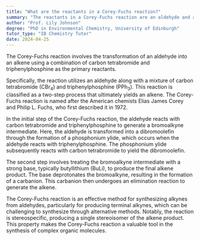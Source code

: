 ```yaml
---
title: "What are the reactants in a Corey-Fuchs reaction?"
summary: "The reactants in a Corey-Fuchs reaction are an aldehyde and a mixture of carbon tetrabromide and triphenylphosphine."
author: "Prof. Lily Johnson"
degree: "PhD in Environmental Chemistry, University of Edinburgh"
tutor_type: "IB Chemistry Tutor"
date: 2024-04-25
---
```


The Corey-Fuchs reaction involves the transformation of an aldehyde into an alkene using a combination of carbon tetrabromide and triphenylphosphine as the primary reactants.

Specifically, the reaction utilizes an aldehyde along with a mixture of carbon tetrabromide ($\text{CBr}_4$) and triphenylphosphine ($\text{PPh}_3$). This reaction is classified as a two-step process that ultimately yields an alkene. The Corey-Fuchs reaction is named after the American chemists Elias James Corey and Philip L. Fuchs, who first described it in 1972.

In the initial step of the Corey-Fuchs reaction, the aldehyde reacts with carbon tetrabromide and triphenylphosphine to generate a bromoalkyne intermediate. Here, the aldehyde is transformed into a dibromoolefin through the formation of a phosphonium ylide, which occurs when the aldehyde reacts with triphenylphosphine. The phosphonium ylide subsequently reacts with carbon tetrabromide to yield the dibromoolefin.

The second step involves treating the bromoalkyne intermediate with a strong base, typically butyllithium ($\text{BuLi}$), to produce the final alkene product. The base deprotonates the bromoalkyne, resulting in the formation of a carbanion. This carbanion then undergoes an elimination reaction to generate the alkene.

The Corey-Fuchs reaction is an effective method for synthesizing alkynes from aldehydes, particularly for producing terminal alkynes, which can be challenging to synthesize through alternative methods. Notably, the reaction is stereospecific, producing a single stereoisomer of the alkene product. This property makes the Corey-Fuchs reaction a valuable tool in the synthesis of complex organic molecules.
    